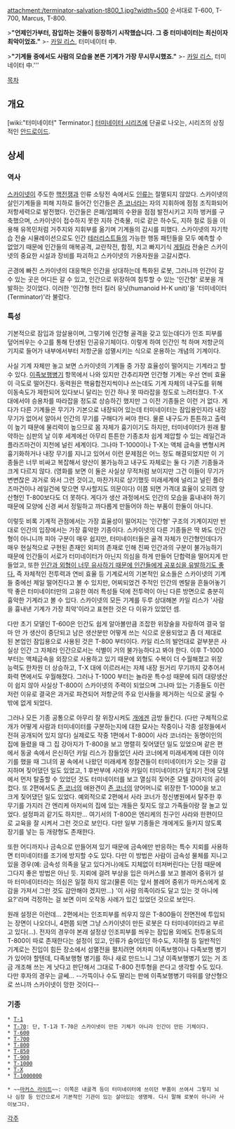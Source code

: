 attachment:/terminator-salvation-t800_1.jpg?width=500
순서대로 T-600, T-700, Marcus, T-800. 

>'''"언제인가부터, 잠입하는 것들이 등장하기 시작했습니다. 그 중 터미네이터는 최신이자 최악이었죠."'''
>- [[카일 리스]], 터미네이터 中.

>'''"기계들 중에서도 사람의 모습을 본뜬 기계가 가장 무시무시했죠."'''
>- [[카일 리스]], 터미네이터 中.'''

[[목차]]

== 개요 ==
[wiki:"터미네이터" Terminator.] [[터미네이터 시리즈]]에 단골로 나오는, 시리즈의 상징적인 [[안드로이드]].

== 상세 ==
=== 역사 ===
[[스카이넷]]이 주도한 [[핵전쟁]]과 인류 소탕전 속에서도 [[인류]]는 절멸되지 않았다. 스카이넷의 살인기계들을 피해 지하로 들어간 인간들은 [[존 코너]]라는 자의 지휘하에 점점 조직화되어 저항세력으로 발전했다. 인간들은 은폐/엄폐의 수완을 점점 발전시키고 지하 벙커를 구축했으며, 스카이넷이 접수하지 못한 지하 건축물, 미로 같은 하수도, 지하 철로 등을 이용해 유목민처럼 거주지와 지휘부를 옮기며 기계들의 감시를 피했다. 스카이넷의 자기학습 전술 시뮬레이션으로도 인간 [[테러리스트]]들의 가능한 행동 패턴들을 모두 예측할 수 없었기 때문에 인간들의 매복공격, 교란작전, 함정, 치고 빠지기식 [[게릴라]] 전술은 스카이넷의 중요한 시설과 장비를 파괴하고 스카이넷의 가용자원을 고갈시켰다. 

곤경에 빠진 스카이넷의 대응책은 인간을 상대하는데 특화된 로봇, 그러니까 인간이 갈 수 있는 곳은 어디든 갈 수 있고, 인간으로 위장하여 침투할 수 있는 '인간형' 로봇을 개발하는 것이었다. 이러한 '인간형 헌터 킬러 유닛(humanoid H-K unit)'을 '터미네이터(Terminator)'라 불렀다.

=== 특성 ===
기본적으로 잠입과 암살용이며, 그렇기에 인간형 골격을 갖고 있는데다가 인조 피부를 덮어씌우는 수고를 통해 탄생된 인공유기체이다. 이렇게 하여 인간인 척 하며 저항군의 기지로 들어가 내부에서부터 저항군을 섬멸시키는 식으로 운용하는 개념의 기계이다.

사실 기계 자체만 놓고 보면 스카이넷의 기계들 중 가장 효율성이 떨어지는 기계라고 할 수 있다. [[이족보행병기]] 항목에서 나와 있지만 간추리자면 인간형 기계는 우선 연비 효율이 극도로 떨어진다. 동력원은 핵융합전지씩이나 쓰는데도 기계 자체의 내구도를 위해 이동속도가 제한되어 있다보니 달리는 인간 하나 못 따라잡을 정도로 느려터졌다. T-X 대에서야 승용차를 따라잡을 정도로 상승하긴 했지만 그 이전 기종들은 이런 거 없다. 게다가 다른 기계들은 무기가 기본으로 내장되어 있는데 터미네이터는 잠입용인지라 내장 무기가 없어서 알아서 인간의 무기를 구해다가 써야 한다. 물론 내구도가 튼튼하고 출력이 높기 때문에 물리력이 높으므로 몸 자체가 흉기이기도 하지만, 터미네이터가 원래 활약하는 심판의 날 이후 세계에선 아무리 튼튼한 기종조차 쉽게 제압할 수 있는 레일건과 플라즈마건이 지천에 널린 세계이다. 그나마 T-1000이나 T-X는 액체 금속을 변형시켜 흉기화하거나 내장 무기를 지니고 있어서 이런 문제점은 어느 정도 해결되었지만 이 기종들은 너무 비싸고 복잡해서 양산이 불가능하고 내구도 자체로는 둘 다 기존 기종들과 크게 다르지 않다. (영화를 보면 이 둘은 사실상 무적처럼 보이지만 그건 이들이 무기가 변변찮은 과거로 와서 그런 것이고, 마찬가지로 상기했듯 미래세계에 널리고 널린 플라즈마건이나 레일건에 맞으면 무사할지도 의문이다) 이쯤 되면 가격대 효율이 오히려 양산형인 T-800보다도 더 못하다. 게다가 생산 과정에서도 인간의 모습을 흉내내야 하기 때문에 모양에 신경 써서 정밀하고 까다롭게 만들어야 하는 부품이 한둘이 아니다.

이렇듯 비록 기계적 관점에서는 가장 효율성이 떨어지는 '인간형' 구조의 기계이지만 반대로 인간의 입장에서는 가장 흉악한 기종이다. 스카이넷의 다른 기종들은 딱 봐도 인간형이 아니니까 피아 구분이 매우 쉽지만, 터미네이터들은 골격 자체가 인간형인데다가 매우 현실적으로 구현된 존재인 외피의 존재로 인해 진짜 인간과의 구분이 불가능하기 때문에 인간들이 서로가 터미네이터가 아닌지 의심을 하게 만들어 단합력을 떨어지게 만들었고, 또한 [[불쾌한 골짜기|인간과 외형이 너무 유사하기 때문에 인간들에게 공포심을 유발하기도 좋다.]] 즉 자체적인 전투력과 연비 효율 등 기계로서의 기본적인 요소들은 스카이넷의 기계들 중에선 제일 떨어진다고 볼 수 있지만, 어찌되었건 주적인 인간의 멘탈을 흔들어놓기 딱 좋은 터미네이터만의 고유한 여러 특성들 덕에 전투력이 아닌 다른 방면으로 충분히 흉악한 기계라고 볼 수 있다. 스카이넷의 모든 기계를 두루 상대해본 카일 리스가 '사람을 흉내낸 기계가 가장 최악'이라고 표현한 것은 다 이유가 있었던 셈.

다만 초기 모델인 T-600은 인간도 쉽게 알아볼만큼 조잡한 위장술을 자랑하여 결국 얼마 안 가 생산이 중단되고 남은 생산분만 어떻게 쓰는 식으로 운용되었고 좀 더 제대로 된 본업인 잠입용으로 사용된 것은 T-800 부터이다. 카일 리스의 발언대로 겉부분은 사실상 인간 그 자체라 인간으로서는 식별이 거의 불가능하다고 봐야 한다. 이후 T-1000 부터는 액체금속을 외장으로 사용하고 있기 때문에 외형도 수복이 더 수월해졌고 위장 능력도 한차원 더 상승하고, T-X 대에 이르러서는 자체 내장 원거리 무기까지 갖추어서 화력 면에서도 우월해졌다. 그러나 T-1000 부터는 놀라운 특수성 때문에 되려 대량생산이 쉽지 않아 사실상 T-800이 스카이넷의 주력이 되었으며 그나마 있는 기종들도 이런저런 이유로 결국은 과거로 파견되어 저항군의 주요 인사들을 제거하는 식으로 굴릴 수 밖에 없게 되었다.

그러나 모든 기종 공통으로 아무리 잘 위장시켜도 [[개]]에겐 금방 들킨다. (다만 구체적으로 개가 어떻게 사람과 터미네이터를 구분하는지에 대한 묘사는 작중이나 각종 설정들에서 전혀 공개되어 있지 않다) 실제로도 작중 1편에서 T-800이 사라 코너라는 동명이인의 집에 들렸을 때 그 집 강아지가 T-800을 보고 명렬히 짖어댔던 일도 있었으며 같은 편에서 동굴 속에서 은신하던 카일 리스가 잠들었던 사라 코너에게 미래세계에 대한 이야기를 했을 때 그녀의 꿈 속에서 나왔던 미래세계 정찰견들이 터미네이터가 오는 것을 감지하며 짖어댔던 일도 있었고, 1 후반부에 사라와 카일이 터미네이터가 덮치기 전에 모텔에서 먼저 탈출할 수 있었던 것도 터미네이터를 보고 열심히 짖어준 모텔 강아지의 공이 컸다. 또 2편에서도 [[존 코너]]의 애완견이 [[존 코너]]의 양어머니로 위장한 T-1000을 보고 크게 짖어댔던 일도 있었다. 예외적으로 2편에서 사라 코너가 정신병원에서 탈주한 후 무기를 가지러 간 엔리케 아저씨의 집에 있는 개들은 짖지도 않고 가족들이랑 잘 놀고 있었다. 설정파괴 같기도 하지만... 여기서의 T-800은 엔리케의 친구인 사라와 한편이므로 교육을 잘 시켜서 그런 것으로 보인다. 다만 일부 기종들은 개에게도 들키지 않도록 장기를 넣는 등 개량형도 존재한다.

또한 어디까지나 금속으로 만들어져 있기 때문에 금속에만 반응하는 특수 지뢰를 사용하면 터미네이터를 조기에 방지할 수도 있다. 다만 이 방법은 사람이 금속성 물체를 지니고 있을 경우(예: 금속성 의족을 달고 있다거나)에도 지체없이 터져버린다는 단점 때문에 그다지 좋은 방법은 아닌 듯. 지뢰에 걸려 부상을 입은 마커스를 보고 블레어 중위가 설마 터미네이터라는 의심은 일절 하지 않고(물론 이는 앞서 블레어 중위가 마커스에게 호감을 가져서 그런 것도 감안해야 겠지만...) '이 사람 의족이라도 달고 있는 것 아니에요?'라며 걱정하는 걸 보면 이미 오작동 사례가 있긴 있었던 것으로 보인다.

원래 설정은 이런데... 2편에서는 인조피부를 씌우지 않은 T-800들이 전면전에 투입되는 장면이 나오더니, 4편쯤 되면 그냥 스카이넷이 만든 로봇은 다 터미네이터라고 부르고 있다(...). 전자의 경우야 본래 설정상 인조피부를 씌우는 잠입용 외에도 전투용도의 T-800이 따로 존재한다는 설정이 있고, 인류가 숨어있던 하수도, 지하철 등 일반적인 기계로는 진입이 힘든 장소에서 섬멸전을 펼치려면 어차피 이족보행이나 다족보행 병기가 있어야 할텐데, 다족보행형 병기를 하나 새로 만드느니 그냥 이족보행병기 있는 거 조금 개조해 쓰는 게 낫다고 판단해서 그대로 T-800 전투형을 쓴다고 생각할 수도 있다. 다만 후자의 경우는 글쎄... --가뜩이나 수도 딸리는 판에 이족보행병기 따위를 양산형으로 쓰니까 스카이넷이 망한 것이다--

=== 기종 ===
 * [[T-1]]
 * [[T-70]]: 단, T-1과 T-70은 스카이넷이 만든 기체가 아니라 인간이 만든 기체이다.
 * [[T-600]]
 * [[T-700]]
 * [[T-800]]
 * [[T-850]]
 * [[T-900]]
 * [[T-1000]]
 * [[T-X]]
 * [[T-1000000]]

 * ~~[[마커스 라이트]]~~: 이쪽은 내골격 등이 터미네이터에 쓰이던 부품이 쓰여서 그렇지 뇌나 심장 등 인간으로서 기본적인 기관이 있는 살아있는 생명체. 다시 말해 로봇이 아니라 사이보그다.

[[각주]]
